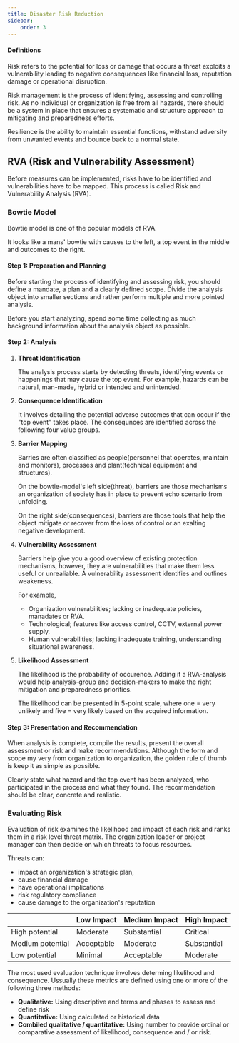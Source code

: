 ```yaml
---
title: Disaster Risk Reduction
sidebar:
    order: 3
---
```


#### Definitions

Risk refers to the potential for loss or damage that occurs a threat exploits a
vulnerability leading to negative consequences like financial loss, reputation
damage or operational disruption.

Risk management is the process of identifying, assessing and controlling risk. As
no individual or organization is free from all hazards, there should be a system
in place that ensures a systematic and structure approach to mitigating and
preparedness efforts.

Resilience is the ability to maintain essential functions, withstand adversity
from unwanted events and bounce back to a normal state.

## RVA (Risk and Vulnerability Assessment)

Before measures can be implemented, risks have to be identified and vulnerabilities
have to be mapped. This process is called Risk and Vulnerability Analysis (RVA).

### Bowtie Model

Bowtie model is one of the popular models of RVA. 

It looks like a mans' bowtie with causes to the left, a top event in the middle
and outcomes to the right.

#### Step 1: Preparation and Planning

Before starting the process of identifying and assessing risk, you should define
a mandate, a plan and a clearly defined scope. Divide the analysis object into
smaller sections and rather perform multiple and more pointed analysis.

Before you start analyzing, spend some time collecting as much background
information about the analysis object as possible.

#### Step 2: Analysis

1. **Threat Identification**

    The analysis process starts by detecting threats, identifying events or 
    happenings that may cause the top event. For example, hazards can be natural,
    man-made, hybrid or intended and unintended.

2. **Consequence Identification**

    It involves detailing the potential adverse outcomes that can occur if the 
    "top event" takes place. The consequnces are identified across the following
    four value groups.

3. **Barrier Mapping**

    Barries are often classified as people(personnel that operates, maintain
    and monitors), processes and plant(technical equipment and structures).

    On the bowtie-model's left side(threat), barriers are those mechanisms an
    organization of society has in place to prevent echo scenario from unfolding.

    On the right side(consequences), barriers are those tools that help the object
    mitigate or recover from the loss of control or an exalting negative development.

4. **Vulnerability Assessment**

    Barriers help give you a good overview of existing protection mechanisms,
    however, they are vulnerabilities that make them less useful or unrealiable.
    A vulnerability assessment identifies and outlines weakeness.

    For example, 
    - Organization vulnerabilities; lacking or inadequate policies, manadates or RVA.
    - Technological; features like access control, CCTV, external power supply.
    - Human vulnerabilities; lacking inadequate training, understanding situational
    awareness.

5. **Likelihood Assessment**

    The likelihood is the probability of occurence. Adding it a RVA-analysis would
    help analysis-group and decision-makers to make the right mitigation and 
    preparedness priorities.

    The likelihood can be presented in 5-point scale, where one = very unlikely
    and five = very likely based on the acquired information.

#### Step 3: Presentation and Recommendation

When analysis is complete, compile the results, present the overall assessment
or risk and make recommendations. Although the form and scope my very from organization
to organization, the golden rule of thumb is keep it as simple as possible.

Clearly state what hazard and the top event has been analyzed, who participated 
in the process and what they found. The recommendation should be clear, concrete
and realistic.

### Evaluating Risk

Evaluation of risk examines the likelihood and impact of each risk and ranks them
in a risk level threat matrix. The organization leader or project manager can
then decide on which threats to focus resources.

Threats can:
- impact an organization's strategic plan,
- cause financial damage
- have operational implications
- risk regulatory compliance
- cause damage to the organization's reputation

| | Low Impact | Medium Impact | High Impact |
|-----------------| -----------| -----------| --------|
| High potential | Moderate | Substantial | Critical |
| Medium potential | Acceptable | Moderate | Substantial |
| Low potential | Minimal | Acceptable | Moderate |

The most used evaluation technique involves determing likelihood and consequence.
Ussually these metrics are defined using one or more of the following three methods:

- **Qualitative:** Using descriptive and terms and phases to assess and define risk
- **Quantitative:** Using calculated or historical data
- **Combiled qualitative / quantitative:** Using number to provide ordinal or 
comparative assessment of likelihood, consequence and / or risk.



